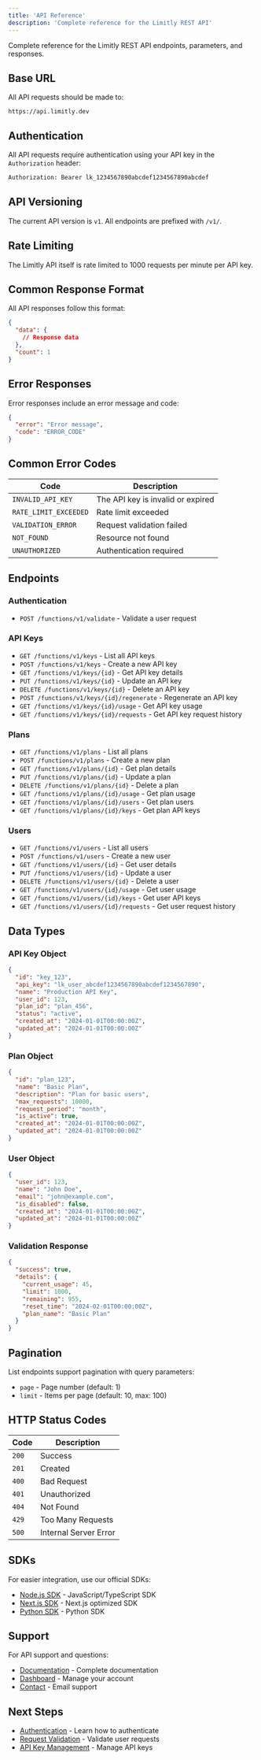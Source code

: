 ```yaml
---
title: 'API Reference'
description: 'Complete reference for the Limitly REST API'
---
```


Complete reference for the Limitly REST API endpoints, parameters, and responses.

## Base URL

All API requests should be made to:

```
https://api.limitly.dev
```

## Authentication

All API requests require authentication using your API key in the `Authorization` header:

```bash
Authorization: Bearer lk_1234567890abcdef1234567890abcdef
```

## API Versioning

The current API version is `v1`. All endpoints are prefixed with `/v1/`.

## Rate Limiting

The Limitly API itself is rate limited to 1000 requests per minute per API key.

## Common Response Format

All API responses follow this format:

```json
{
  "data": {
    // Response data
  },
  "count": 1
}
```

## Error Responses

Error responses include an error message and code:

```json
{
  "error": "Error message",
  "code": "ERROR_CODE"
}
```

## Common Error Codes

| Code | Description |
|------|-------------|
| `INVALID_API_KEY` | The API key is invalid or expired |
| `RATE_LIMIT_EXCEEDED` | Rate limit exceeded |
| `VALIDATION_ERROR` | Request validation failed |
| `NOT_FOUND` | Resource not found |
| `UNAUTHORIZED` | Authentication required |

## Endpoints

### Authentication

- `POST /functions/v1/validate` - Validate a user request

### API Keys

- `GET /functions/v1/keys` - List all API keys
- `POST /functions/v1/keys` - Create a new API key
- `GET /functions/v1/keys/{id}` - Get API key details
- `PUT /functions/v1/keys/{id}` - Update an API key
- `DELETE /functions/v1/keys/{id}` - Delete an API key
- `POST /functions/v1/keys/{id}/regenerate` - Regenerate an API key
- `GET /functions/v1/keys/{id}/usage` - Get API key usage
- `GET /functions/v1/keys/{id}/requests` - Get API key request history

### Plans

- `GET /functions/v1/plans` - List all plans
- `POST /functions/v1/plans` - Create a new plan
- `GET /functions/v1/plans/{id}` - Get plan details
- `PUT /functions/v1/plans/{id}` - Update a plan
- `DELETE /functions/v1/plans/{id}` - Delete a plan
- `GET /functions/v1/plans/{id}/usage` - Get plan usage
- `GET /functions/v1/plans/{id}/users` - Get plan users
- `GET /functions/v1/plans/{id}/keys` - Get plan API keys

### Users

- `GET /functions/v1/users` - List all users
- `POST /functions/v1/users` - Create a new user
- `GET /functions/v1/users/{id}` - Get user details
- `PUT /functions/v1/users/{id}` - Update a user
- `DELETE /functions/v1/users/{id}` - Delete a user
- `GET /functions/v1/users/{id}/usage` - Get user usage
- `GET /functions/v1/users/{id}/keys` - Get user API keys
- `GET /functions/v1/users/{id}/requests` - Get user request history

## Data Types

### API Key Object

```json
{
  "id": "key_123",
  "api_key": "lk_user_abcdef1234567890abcdef1234567890",
  "name": "Production API Key",
  "user_id": 123,
  "plan_id": "plan_456",
  "status": "active",
  "created_at": "2024-01-01T00:00:00Z",
  "updated_at": "2024-01-01T00:00:00Z"
}
```

### Plan Object

```json
{
  "id": "plan_123",
  "name": "Basic Plan",
  "description": "Plan for basic users",
  "max_requests": 10000,
  "request_period": "month",
  "is_active": true,
  "created_at": "2024-01-01T00:00:00Z",
  "updated_at": "2024-01-01T00:00:00Z"
}
```

### User Object

```json
{
  "user_id": 123,
  "name": "John Doe",
  "email": "john@example.com",
  "is_disabled": false,
  "created_at": "2024-01-01T00:00:00Z",
  "updated_at": "2024-01-01T00:00:00Z"
}
```

### Validation Response

```json
{
  "success": true,
  "details": {
    "current_usage": 45,
    "limit": 1000,
    "remaining": 955,
    "reset_time": "2024-02-01T00:00:00Z",
    "plan_name": "Basic Plan"
  }
}
```

## Pagination

List endpoints support pagination with query parameters:

- `page` - Page number (default: 1)
- `limit` - Items per page (default: 10, max: 100)

## HTTP Status Codes

| Code | Description |
|------|-------------|
| `200` | Success |
| `201` | Created |
| `400` | Bad Request |
| `401` | Unauthorized |
| `404` | Not Found |
| `429` | Too Many Requests |
| `500` | Internal Server Error |

## SDKs

For easier integration, use our official SDKs:

- [Node.js SDK](/sdk/installation) - JavaScript/TypeScript SDK
- [Next.js SDK](/sdk/nextjs/installation) - Next.js optimized SDK
- [Python SDK](/sdk/python/installation) - Python SDK

## Support

For API support and questions:

- [Documentation](/docs) - Complete documentation
- [Dashboard](https://app.limitly.com) - Manage your account
- [Contact](mailto:support@limitly.com) - Email support

## Next Steps

- [Authentication](/rest-api/authentication) - Learn how to authenticate
- [Request Validation](/rest-api/validation) - Validate user requests
- [API Key Management](/rest-api/api-keys) - Manage API keys
